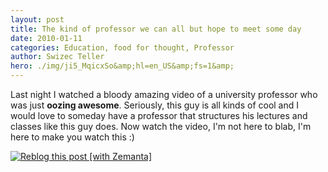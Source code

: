 ```yaml
---
layout: post
title: The kind of professor we can all but hope to meet some day
date: 2010-01-11
categories: Education, food for thought, Professor
author: Swizec Teller
hero: ./img/ji5_MqicxSo&amp;hl=en_US&amp;fs=1&amp;
---
```


Last night I watched a bloody amazing video of a university professor who was just **oozing awesome**. Seriously, this guy is all kinds of cool and I would love to someday have a professor that structures his lectures and classes like this guy does. Now watch the video, I'm not here to blab, I'm here to make you watch this :) 

[![Reblog this post \[with Zemanta\]](http://img.zemanta.com/reblog_e.png?x-id=70a8eb0d-a456-42eb-981e-1e2f7eb97af4)](http://reblog.zemanta.com/zemified/70a8eb0d-a456-42eb-981e-1e2f7eb97af4/ "Reblog this post \[with Zemanta]")
